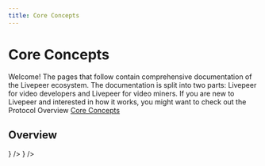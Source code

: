 ```yaml
---
title: Core Concepts
---
```


# Core Concepts

Welcome! The pages that follow contain comprehensive documentation of the
Livepeer ecosystem. The documentation is split into two parts: Livepeer for
video developers and Livepeer for video miners. If you are new to Livepeer and
interested in how it works, you might want to check out the Protocol Overview
[Core Concepts](https://nextjs.org/)

## Overview

<DocsCardsContainer>
  <DocsCard
    key={1}
    title="For Video Developers"
    description="Check how livepeer helps you develop video applications easily."
    href="/"
    icon={<Icon />}
  />
  <DocsCard
    key={2}
    title="For Video Developers"
    description="Check how livepeer helps you develop video applications easily."
    href="/"
  />
  <DocsCard
    key={3}
    title="For Video Developers"
    description="Check how livepeer helps you develop video applications easily."
    href="/"
    icon={<Icon />}
  />
</DocsCardsContainer>
